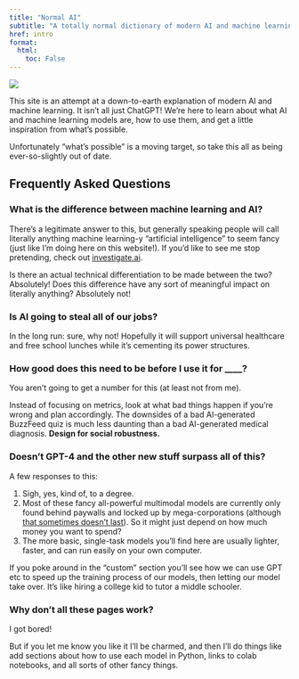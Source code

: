 ```yaml
---
title: "Normal AI"
subtitle: "A totally normal dictionary of modern AI and machine learning"
href: intro
format:
  html:
    toc: False
---
```


<div class="display: none;">

![](assets/conveyor.png)

</div>

This site is an attempt at a down-to-earth explanation of modern AI and machine learning. It isn't all just ChatGPT! We're here to learn about what AI and machine learning models are, how to use them, and get a little inspiration from what's possible.

::: {.callout-warning}
Unfortunately "what's possible" is a moving target, so take this all as being ever-so-slightly out of date.
:::

## Frequently Asked Questions

### What is the difference between machine learning and AI?

There's a legitimate answer to this, but generally speaking people will call literally anything machine learning-y "artificial intelligence" to seem fancy (just like I'm doing here on this website!). If you'd like to see me stop pretending, check out [investigate.ai](https://investigate.ai/).

Is there an actual technical differentiation to be made between the two? Absolutely! Does this difference have any sort of meaningful impact on literally anything? Absolutely not!

### Is AI going to steal all of our jobs?

In the long run: sure, why not! Hopefully it will support universal healthcare and free school lunches while it's cementing its power structures.

### How good does this need to be before I use it for ____?

You aren't going to get a number for this (at least not from me).

Instead of focusing on metrics, look at what bad things happen if you're wrong and plan accordingly. The downsides of a bad AI-generated BuzzFeed quiz is much less daunting than a bad AI-generated medical diagnosis. **Design for social robustness.**

### Doesn't GPT-4 and the other new stuff surpass all of this?

A few responses to this:

1. Sigh, yes, kind of, to a degree.
2. Most of these fancy all-powerful multimodal models are currently only found behind paywalls and locked up by mega-corporations (although [that sometimes doesn't last](https://github.com/cocktailpeanut/dalai)). So it might just depend on how much money you want to spend?
3. The more basic, single-task models you'll find here are usually lighter, faster, and can run easily on your own computer.

If you poke around in the "custom" section you'll see how we can use GPT etc to speed up the training process of our models, then letting our model take over. It's like hiring a college kid to tutor a middle schooler.

### Why don't all these pages work?

I got bored!

But if you let me know you like it I'll be charmed, and then I'll do things like add sections about how to use each model in Python, links to colab notebooks, and all sorts of other fancy things.